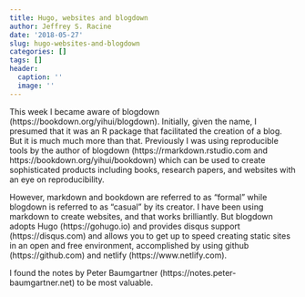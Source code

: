 ```yaml
---
title: Hugo, websites and blogdown
author: Jeffrey S. Racine
date: '2018-05-27'
slug: hugo-websites-and-blogdown
categories: []
tags: []
header:
  caption: ''
  image: ''
---
```


This week I became aware of blogdown (https://bookdown.org/yihui/blogdown). Initially, given the name, I presumed that it was an R package that facilitated the creation of a blog. But it is much much more than that. Previously I was using reproducible tools by the author of blogdown (https://rmarkdown.rstudio.com and https://bookdown.org/yihui/bookdown) which can be used to create sophisticated products including books, research papers, and websites with an eye on reproducibility.

However, markdown and bookdown are referred to as "formal" while blogdown is referred to as "casual" by its creator. I have been using markdown to create websites, and that works brilliantly. But blogdown adopts Hugo (https://gohugo.io) and provides disqus support (https://disqus.com) and allows you to get up to speed creating static sites in an open and free environment, accomplished by using github (https://github.com) and netlify (https://www.netlify.com).

I found the notes by Peter Baumgartner (https://notes.peter-baumgartner.net) to be most valuable.